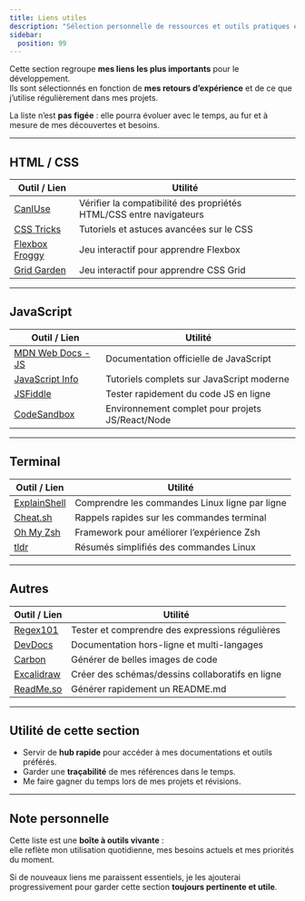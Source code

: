 ```yaml
---
title: Liens utiles
description: "Sélection personnelle de ressources et outils pratiques en développement."
sidebar:
  position: 99
---
```


Cette section regroupe **mes liens les plus importants** pour le développement.  
Ils sont sélectionnés en fonction de **mes retours d’expérience** et de ce que j’utilise régulièrement dans mes projets.  

La liste n’est **pas figée** : elle pourra évoluer avec le temps, au fur et à mesure de mes découvertes et besoins.  

---

## HTML / CSS

| Outil / Lien | Utilité |
|--------------|---------|
| [CanIUse](https://caniuse.com) | Vérifier la compatibilité des propriétés HTML/CSS entre navigateurs |
| [CSS Tricks](https://css-tricks.com) | Tutoriels et astuces avancées sur le CSS |
| [Flexbox Froggy](https://flexboxfroggy.com) | Jeu interactif pour apprendre Flexbox |
| [Grid Garden](https://cssgridgarden.com) | Jeu interactif pour apprendre CSS Grid |

---

## JavaScript

| Outil / Lien | Utilité |
|--------------|---------|
| [MDN Web Docs - JS](https://developer.mozilla.org/fr/docs/Web/JavaScript) | Documentation officielle de JavaScript |
| [JavaScript Info](https://javascript.info) | Tutoriels complets sur JavaScript moderne |
| [JSFiddle](https://jsfiddle.net) | Tester rapidement du code JS en ligne |
| [CodeSandbox](https://codesandbox.io) | Environnement complet pour projets JS/React/Node |

---

## Terminal

| Outil / Lien | Utilité |
|--------------|---------|
| [ExplainShell](https://explainshell.com) | Comprendre les commandes Linux ligne par ligne |
| [Cheat.sh](https://cheat.sh) | Rappels rapides sur les commandes terminal |
| [Oh My Zsh](https://ohmyz.sh) | Framework pour améliorer l’expérience Zsh |
| [tldr](https://tldr.sh) | Résumés simplifiés des commandes Linux |

---

## Autres

| Outil / Lien | Utilité |
|--------------|---------|
| [Regex101](https://regex101.com) | Tester et comprendre des expressions régulières |
| [DevDocs](https://devdocs.io) | Documentation hors-ligne et multi-langages |
| [Carbon](https://carbon.now.sh) | Générer de belles images de code |
| [Excalidraw](https://excalidraw.com) | Créer des schémas/dessins collaboratifs en ligne |
| [ReadMe.so](https://readme.so) | Générer rapidement un README.md |

---

## Utilité de cette section

- Servir de **hub rapide** pour accéder à mes documentations et outils préférés.  
- Garder une **traçabilité** de mes références dans le temps.  
- Me faire gagner du temps lors de mes projets et révisions.  

---

## Note personnelle

Cette liste est une **boîte à outils vivante** :  
elle reflète mon utilisation quotidienne, mes besoins actuels et mes priorités du moment.  

Si de nouveaux liens me paraissent essentiels, je les ajouterai progressivement pour garder cette section **toujours pertinente et utile**.  
